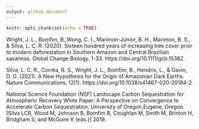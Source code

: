 ```yaml
---
output: github_document
---
```


```r
knitr::opts_chunk$set(echo = TRUE)
```

Wright, J. L., Bomfim, B.,Wong, C. I., Marimon-Júnior, B. H., Marimon, B. S., & Silva, L. C. R. (2020). Sixteen hundred years of increasing tree cover prior to modern deforestation in Southern Amazon and Central Brazilian savannas. Global Change Biology, 1-33. https://doi.org/10.1111/gcb.15382

Silva, L. C. R., Corrêa, R. S., Wright, J. L., Bomfim, B., Hendrix, L., & Gavin, D. G. (2021). A New Hypothesis for the Origin of Amazonian Dark Earths. Nature Communications, 12(1). https://doi.org/10.1038/s41467-020-20184-2

National Science Foundation (NSF) Landscape Carbon Sequestration for Atmospheric Recovery White Paper: A Perspective on Convergence to Accelerate Carbon Sequestration. University of Oregon,Eugene, Oregon. [Silva LCR, Wood M, Johnson B, Bomfim B, Coughlan M, Smith M, Brinton H, Bridgham S, and McGuire K (eds.)] 2019.
